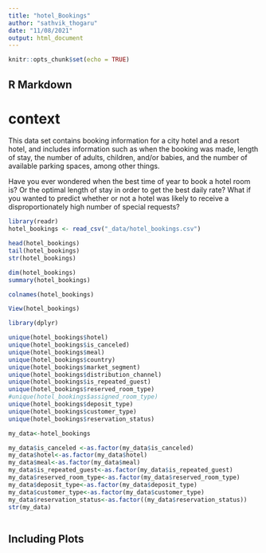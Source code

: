 ```yaml
---
title: "hotel_Bookings"
author: "sathvik_thogaru"
date: "11/08/2021"
output: html_document
---
```


```r
knitr::opts_chunk$set(echo = TRUE) 
```

## R Markdown

# context

This data set contains booking information for a city hotel and a resort hotel, and includes information such as when the booking was made, length of stay, the number of adults, children, and/or babies, and the number of available parking spaces, among other things.

Have you ever wondered when the best time of year to book a hotel room is? Or the optimal length of stay in order to get the best daily rate? What if you wanted to predict whether or not a hotel was likely to receive a disproportionately high number of special requests?

```r
library(readr)
hotel_bookings <- read_csv("_data/hotel_bookings.csv")
```


```r
head(hotel_bookings)
tail(hotel_bookings)
str(hotel_bookings)
```


```r
dim(hotel_bookings)
summary(hotel_bookings)
```



```r
colnames(hotel_bookings)
```


```r
View(hotel_bookings)
```

```r
library(dplyr)
```

```r
unique(hotel_bookings$hotel)
unique(hotel_bookings$is_canceled)
unique(hotel_bookings$meal)
unique(hotel_bookings$country)
unique(hotel_bookings$market_segment)
unique(hotel_bookings$distribution_channel)
unique(hotel_bookings$is_repeated_guest)
unique(hotel_bookings$reserved_room_type)
#unique(hotel_bookings$assigned_room_type)
unique(hotel_bookings$deposit_type)
unique(hotel_bookings$customer_type)
unique(hotel_bookings$reservation_status)
```


```r
my_data<-hotel_bookings
```

```r
my_data$is_canceled <-as.factor(my_data$is_canceled)
my_data$hotel<-as.factor(my_data$hotel)
my_data$meal<-as.factor(my_data$meal)
my_data$is_repeated_guest<-as.factor(my_data$is_repeated_guest)
my_data$reserved_room_type<-as.factor(my_data$reserved_room_type)
my_data$deposit_type<-as.factor(my_data$deposit_type)
my_data$customer_type<-as.factor(my_data$customer_type)
my_data$reservation_status<-as.factor((my_data$reservation_status))
str(my_data)
```
```r


```

## Including Plots


